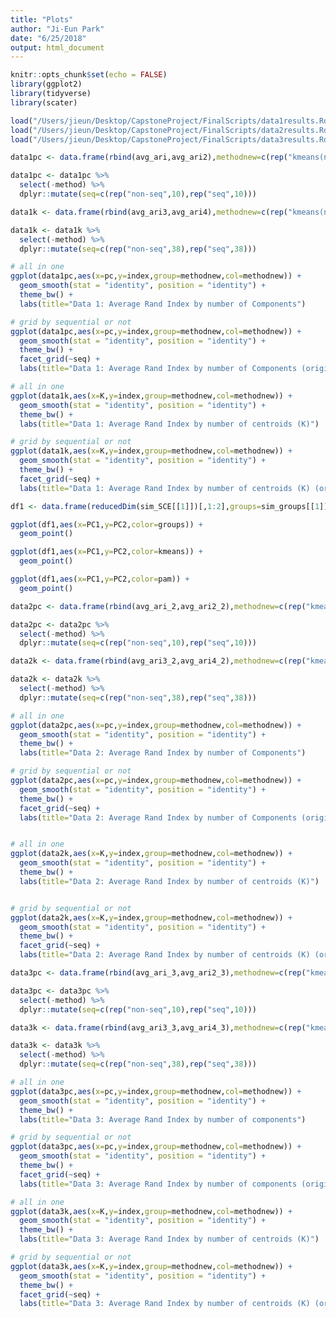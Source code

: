 ```yaml
---
title: "Plots"
author: "Ji-Eun Park"
date: "6/25/2018"
output: html_document
---
```


```r
knitr::opts_chunk$set(echo = FALSE)
library(ggplot2)
library(tidyverse)
library(scater)
```

```r
load("/Users/jieun/Desktop/CapstoneProject/FinalScripts/data1results.Rdata")
load("/Users/jieun/Desktop/CapstoneProject/FinalScripts/data2results.Rdata")
load("/Users/jieun/Desktop/CapstoneProject/FinalScripts/data3results.Rdata")
```

```r
data1pc <- data.frame(rbind(avg_ari,avg_ari2),methodnew=c(rep("kmeans(non-sequential)",5),rep("pam(non-sequential)",5),rep("kmeans(sequential)",5),rep("pam(sequential)",5)))

data1pc <- data1pc %>%
  select(-method) %>%
  dplyr::mutate(seq=c(rep("non-seq",10),rep("seq",10)))

data1k <- data.frame(rbind(avg_ari3,avg_ari4),methodnew=c(rep("kmeans(non-sequential)",19),rep("pam(non-sequential)",19),rep("kmeans(sequential)",19),rep("pam(sequential)",19)))

data1k <- data1k %>%
  select(-method) %>%
  dplyr::mutate(seq=c(rep("non-seq",38),rep("seq",38)))

```

```r
# all in one
ggplot(data1pc,aes(x=pc,y=index,group=methodnew,col=methodnew)) +
  geom_smooth(stat = "identity", position = "identity") +
  theme_bw() +
  labs(title="Data 1: Average Rand Index by number of Components")

# grid by sequential or not
ggplot(data1pc,aes(x=pc,y=index,group=methodnew,col=methodnew)) +
  geom_smooth(stat = "identity", position = "identity") +
  theme_bw() +
  facet_grid(~seq) +
  labs(title="Data 1: Average Rand Index by number of Components (original/sequential)")

# all in one
ggplot(data1k,aes(x=K,y=index,group=methodnew,col=methodnew)) +
  geom_smooth(stat = "identity", position = "identity") +
  theme_bw() +
  labs(title="Data 1: Average Rand Index by number of centroids (K)")

# grid by sequential or not
ggplot(data1k,aes(x=K,y=index,group=methodnew,col=methodnew)) +
  geom_smooth(stat = "identity", position = "identity") +
  theme_bw() +
  facet_grid(~seq) +
  labs(title="Data 1: Average Rand Index by number of centroids (K) (original/sequential)")
```

```r

df1 <- data.frame(reducedDim(sim_SCE[[1]])[,1:2],groups=sim_groups[[1]]$Group,kmeans=as.factor(kmenasMat[[1]][,6]),pam=as.factor(pamMat[[1]][,6]))

ggplot(df1,aes(x=PC1,y=PC2,color=groups)) +
  geom_point()

ggplot(df1,aes(x=PC1,y=PC2,color=kmeans)) +
  geom_point()

ggplot(df1,aes(x=PC1,y=PC2,color=pam)) +
  geom_point()

```


```r
data2pc <- data.frame(rbind(avg_ari_2,avg_ari2_2),methodnew=c(rep("kmeans(non-sequential)",5),rep("pam(non-sequential)",5),rep("kmeans(sequential)",5),rep("pam(sequential)",5)))

data2pc <- data2pc %>%
  select(-method) %>%
  dplyr::mutate(seq=c(rep("non-seq",10),rep("seq",10)))

data2k <- data.frame(rbind(avg_ari3_2,avg_ari4_2),methodnew=c(rep("kmeans(non-sequential)",19),rep("pam(non-sequential)",19),rep("kmeans(sequential)",19),rep("pam(sequential)",19)))

data2k <- data2k %>%
  select(-method) %>%
  dplyr::mutate(seq=c(rep("non-seq",38),rep("seq",38)))
```

```r
# all in one
ggplot(data2pc,aes(x=pc,y=index,group=methodnew,col=methodnew)) +
  geom_smooth(stat = "identity", position = "identity") +
  theme_bw() +
  labs(title="Data 2: Average Rand Index by number of Components")

# grid by sequential or not
ggplot(data2pc,aes(x=pc,y=index,group=methodnew,col=methodnew)) +
  geom_smooth(stat = "identity", position = "identity") +
  theme_bw() +
  facet_grid(~seq) +
  labs(title="Data 2: Average Rand Index by number of Components (original/sequential)")


# all in one
ggplot(data2k,aes(x=K,y=index,group=methodnew,col=methodnew)) +
  geom_smooth(stat = "identity", position = "identity") +
  theme_bw() +
  labs(title="Data 2: Average Rand Index by number of centroids (K)")


# grid by sequential or not
ggplot(data2k,aes(x=K,y=index,group=methodnew,col=methodnew)) +
  geom_smooth(stat = "identity", position = "identity") +
  theme_bw() +
  facet_grid(~seq) +
  labs(title="Data 2: Average Rand Index by number of centroids (K) (original/sequential)")
```

```r
data3pc <- data.frame(rbind(avg_ari_3,avg_ari2_3),methodnew=c(rep("kmeans(non-sequential)",5),rep("pam(non-sequential)",5),rep("kmeans(sequential)",5),rep("pam(sequential)",5)))

data3pc <- data3pc %>%
  select(-method) %>%
  dplyr::mutate(seq=c(rep("non-seq",10),rep("seq",10)))

data3k <- data.frame(rbind(avg_ari3_3,avg_ari4_3),methodnew=c(rep("kmeans(non-sequential)",19),rep("pam(non-sequential)",19),rep("kmeans(sequential)",19),rep("pam(sequential)",19)))

data3k <- data3k %>%
  select(-method) %>%
  dplyr::mutate(seq=c(rep("non-seq",38),rep("seq",38)))
```

```r
# all in one
ggplot(data3pc,aes(x=pc,y=index,group=methodnew,col=methodnew)) +
  geom_smooth(stat = "identity", position = "identity") +
  theme_bw() +
  labs(title="Data 3: Average Rand Index by number of components")

# grid by sequential or not
ggplot(data3pc,aes(x=pc,y=index,group=methodnew,col=methodnew)) +
  geom_smooth(stat = "identity", position = "identity") +
  theme_bw() +
  facet_grid(~seq) +
  labs(title="Data 3: Average Rand Index by number of components (original/sequential)")

# all in one
ggplot(data3k,aes(x=K,y=index,group=methodnew,col=methodnew)) +
  geom_smooth(stat = "identity", position = "identity") +
  theme_bw() +
  labs(title="Data 3: Average Rand Index by number of centroids (K)")

# grid by sequential or not
ggplot(data3k,aes(x=K,y=index,group=methodnew,col=methodnew)) +
  geom_smooth(stat = "identity", position = "identity") +
  theme_bw() +
  facet_grid(~seq) +
  labs(title="Data 3: Average Rand Index by number of centroids (K) (original/sequential)")
```
